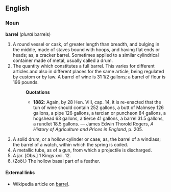 ==English==
===Noun===
'''barrel''' (''plural'' barrels)
# A round vessel or cask, of greater length than breadth, and bulging in the middle, made of staves bound with hoops, and having flat ends or heads; as, a cracker barrel. Sometimes applied to a similar cylindrical container made of metal, usually called a drum.
# The quantity which constitutes a full barrel. This varies for different articles and also in different places for the same article, being regulated by custom or by law. A barrel of wine is 31 1/2 gallons; a barrel of flour is 196 pounds.
#:'''Quotations'''
#:*'''1882''': Again, by 28 Hen. VIII, cap. 14, it is re-enacted that the tun of wine should contain 252 gallons, a butt of Malmsey 126 gallons, a pipe 126 gallons, a tercian or puncheon 84 gallons, a hogshead 63 gallons, a tierce 41 gallons, a barrel 31.5 gallons, a rundlet 18.5 gallons. &mdash; James Edwin Thorold Rogers, ''A History of Agriculture and Prices in England'', p. 205.
# A solid drum, or a hollow cylinder or case; as, the barrel of a windlass; the barrel of a watch, within which the spring is coiled.
# A metallic tube, as of a gun, from which a projectile is discharged.
# A jar. [Obs.] 1 Kings xvii. 12.
# (Zoöl.) The hollow basal part of a feather.
====External links====
* Wikipedia article on [[w:Barrel_%28unit%29|barrel]].